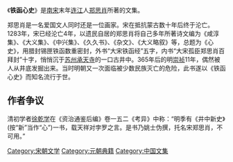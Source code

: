 {{unreferenced|time=2018-02-23T15:45:06+00:00}}
《'''铁函心史'''》是[[南宋|南宋]]末年[[连江|连江]]人[[郑思肖|郑思肖]]所著的文集。

郑思肖是一名爱国文人同时还是一位画家。宋在抵抗蒙古数十年后终于沦亡。1283年，宋已经沦亡4年，以遗民自居的郑思肖将自己多年所著诗文编为《咸淳集》、《大义集》、《中兴集》、《久久书》、《杂文》、《大义略叙》等，总题为《心史》，用腊封锡匣铁函数重密封，外书“大宋铁函经”五字，内书“大宋孤臣郑思肖百拜封”十字，悄悄沉于[[苏州|苏州]][[承天寺|承天寺]]的一口古井中。365年后的明[[崇祯|崇祯]]11年，偶然被人从井底发掘出来。当时明朝又一次面临被少数民族灭亡的危险，此书遂以《铁函心史》而知名流行于世。

==作者争议==

清初学者[[徐乾学|徐乾学]]在《资治通鉴后编》卷一五二《考异》中称：“明季有《井中新史》(按“新”当作“心”)一书，载天祥对孛罗之言。是书乃姚士伪撰，托名宋郑思肖，不可用。”

[[Category:宋朝文学|Category:宋朝文学]]
[[Category:元朝典籍|Category:元朝典籍]]
[[Category:中国文集|Category:中国文集]]